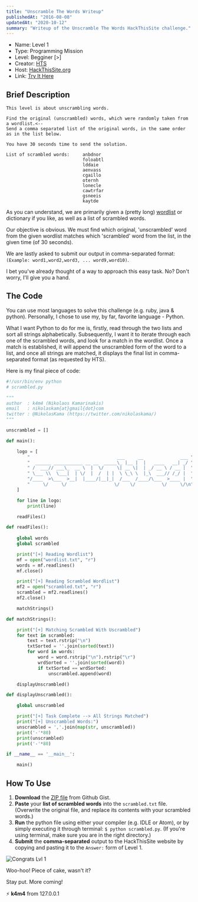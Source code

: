 ```yaml
---
title: "Unscramble The Words Writeup"
publishedAt: "2016-08-08"
updatedAt: "2020-10-12"
summary: "Writeup of the Unscramble The Words HackThisSite challenge."
---
```


- Name: Level 1
- Type: Programming Mission
- Level: Begginer [>]
- Creator: [HTS](https://www.hackthissite.org)
- Host: [HackThisSite.org](https://hackthissite.org)
- Link: [Try It Here](https://www.hackthissite.org/missions/prog/1)

## Brief Description

```
This level is about unscrambling words.

Find the original (unscrambled) words, which were randomly taken from a wordlist.<--
Send a comma separated list of the original words, in the same order as in the list below.

You have 30 seconds time to send the solution.
```

```
List of scrambled words:     anbdnor
                             foloabtl
                             lddaie
                             aenvass
                             cgaillo
                             oternh
                             lonecle
                             cawtrfar
                             gsneeis
                             kaytde
```

As you can understand, we are primarily given a (pretty long) [wordlist](https://www.hackthissite.org/missions/prog/1/wordlist.zip) or dictionary if you like, as well as a list of scrambled words.

Our objective is obvious. We must find which original, 'unscrambled' word from the given wordlist matches which 'scrambled' word from the list, in the given time (of 30 seconds).

We are lastly asked to submit our output in comma-separated format: `(Example: word1,word2,word3, ... word9,word10)`. 

I bet you've already thought of a way to approach this easy task. No? Don't worry, I'll give you a hand.

## The Code

You can use most languages to solve this challenge (e.g. ruby, java & python). Personally, I chose to use my, by far, favorite language - Python.

What I want Python to do for me is, firstly, read through the two lists and sort all strings alphabetically. Subsequently, I want it to iterate through each one of the scrambled words, and look for a match in the wordlist. Once a match is established, it will append the unscrambled form of the word to a list, and once all strings are matched, it displays the final list in comma-separated format (as requested by HTS).

Here is my final piece of code:

```py
#!/usr/bin/env python
# scrambled.py

"""
author  : k4m4 (Nikolaos Kamarinakis)
email   : nikolaskam{at}gmail{dot}com
twitter : @NikolasKama (https://twitter.com/nikolaskama/)
"""

unscrambled = []

def main():

    logo = [
        "                                 ___     __              ___ ",
        "  ______ ___________ __ __  _____\_ |__ |  |   ____   __| _/ ",
        " /  ___// ___\_  __ \  |  \/     \| __ \|  | _/ __ \ / __ |  ",
        " \___ \\  \___|  | \/  |  /  | |  \ \_\ \  |_\  ___// /_/ |  ",
        "/____  >\___  >__|  |____/|__|_|  /___  /____/\___  >____ |  ",
        "     \/     \/                  \/    \/          \/     \/\n"
    ]

    for line in logo:
        print(line)

    readFiles()

def readFiles():
    
    global words
    global scrambled

    print("[+] Reading Wordlist")
    mf = open("wordlist.txt", "r")
    words = mf.readlines()
    mf.close()

    print("[+] Reading Scrambled Wordlist")
    mf2 = open("scrambled.txt", "r")
    scrambled = mf2.readlines()
    mf2.close()

    matchStrings()

def matchStrings():

    print("[+] Matching Scrambled With Uscrambled")
    for text in scrambled:
        text = text.rstrip("\n")
        txtSorted = ''.join(sorted(text))
        for word in words:
            word = word.rstrip("\n").rstrip("\r")
            wrdSorted = ''.join(sorted(word))
            if txtSorted == wrdSorted:
                unscrambled.append(word)

    displayUnscrambled()

def displayUnscrambled():

    global unscrambled

    print("[+] Task Complete --> All Strings Matched")
    print("[+] Unscrambled Words:")
    unscrambled = ','.join(map(str, unscrambled))
    print('-'*80)
    print(unscrambled)
    print('-'*80)

if __name__ == '__main__':

    main()
```

## How To Use

1. **Download** the [ZIP file](https://gist.github.com/nikolaskama/0b9c554c3a04205ea9f84abbafe1cb48/archive/fead0747013a9d0421acb1c0625f690ec36ec672.zip) from Github Gist.
2. **Paste** your **list of scrambled words** into the `scrambled.txt` file. (Overwrite the original file, and replace its contents with your scrambled words.)
3. **Run** the python file using either your compiler (e.g. IDLE or Atom), or by simply executing it through terminal: `$ python scrambled.py`. (If you're using terminal, make sure you are in the right directory.)
4. **Submit** the **comma-separated** output to the HackThisSite website by copying and pasting it to the `Answer:` form of Level 1.

<Image
    alt="Congrats Lvl 1"
    src="unscramble-the-words-writeup/congrats_lvl_1.png"
/>

Woo-hoo! Piece of cake, wasn't it?

Stay put. More coming!

&#9889; **k4m4** from 127.0.0.1

